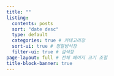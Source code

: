 ```yaml
---
title: ""
listing:
  contents: posts
  sort: "date desc"
  type: default
  categories: true # 카테고리창
  sort-ui: true # 정렬방식창
  filter-ui: true # 검색창
page-layout: full # 전체 페이지 크기 조절
title-block-banner: true
---
```



